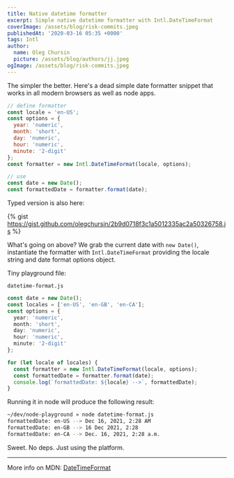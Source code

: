 ```yaml
---
title: Native datetime formatter
excerpt: Simple native datetime formatter with Intl.DateTimeFormat
coverImage: /assets/blog/risk-commits.jpeg
publishedAt: '2020-03-16 05:35 +0000'
tags: Intl
author:
  name: Oleg Chursin
  picture: /assets/blog/authors/jj.jpeg
ogImage: /assets/blog/risk-commits.jpeg
---
```


The simpler the better. Here's a dead simple date formatter snippet that works in all modern browsers as well as node apps.

```js
// define formatter
const locale = 'en-US';
const options = {
  year: 'numeric',
  month: 'short',
  day: 'numeric',
  hour: 'numeric',
  minute: '2-digit'
};
const formatter = new Intl.DateTimeFormat(locale, options);

// use
const date = new Date();
const formattedDate = formatter.format(date);
```

Typed version is also here:

{% gist https://gist.github.com/olegchursin/2b9d0718f3c1a5012335ac2a50326758.js %}

What's going on above? We grab the current date with `new Date()`, instantiate the formatter with `Intl.DateTimeFormat` providing the locale string and date format options object.

Tiny playground file:

`datetime-format.js`

```ts
const date = new Date();
const locales = ['en-US', 'en-GB', 'en-CA'];
const options = {
  year: 'numeric',
  month: 'short',
  day: 'numeric',
  hour: 'numeric',
  minute: '2-digit'
};

for (let locale of locales) {
  const formatter = new Intl.DateTimeFormat(locale, options);
  const formattedDate = formatter.format(date);
  console.log(`formattedDate: ${locale} -->`, formattedDate);
}
```

Running it in node will produce the following result:

```bash
~/dev/node-playground » node datetime-format.js
formattedDate: en-US --> Dec 16, 2021, 2:28 AM
formattedDate: en-GB --> 16 Dec 2021, 2:28
formattedDate: en-CA --> Dec. 16, 2021, 2:28 a.m.
```

Sweet. No deps. Just using the platform.

---

More info on MDN: [DateTimeFormat](https://developer.mozilla.org/en-US/docs/Web/JavaScript/Reference/Global_Objects/Intl/DateTimeFormat)
